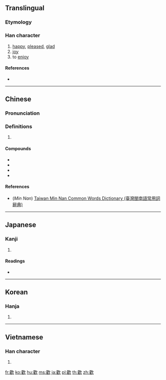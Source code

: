 {{also|歓|驩}}
==Translingual==
{{Han simplified forms|歡|歓|欢}}

===Etymology===
{{Han compound|雚|欠|c1=p|c2=s|ls=psc}}

===Han character===
{{Han char|rn=76|rad=欠|as=18|sn=22|four=47282|canj=TGNO|ids=⿰雚欠}}

# [[happy]], [[pleased]], [[glad]]
# [[joy]]
# to [[enjoy]]

====References====
* {{Han ref|kx=0573.120|dkj=16242|dj=0961.120|hdz=32153.170|uh=6B61|ud=27489|bh=C577|bd=50551}}

----

==Chinese==
{{zh-forms|s=欢}}

===Pronunciation===
{{zh-pron
|m=huān
|c=fun1
|h=pfs=fôn
|mn=huaⁿ/huan
|mn_note=huaⁿ - vernacular, huan - literary
|md=
|mn=
|w=
|mc=y
|oc=y
|cat=
}}

===Definitions===
{{zh-hanzi}}

# {{rfdef|lang=zh}}

====Compounds====
* {{zh-l|歡場}}
* {{zh-l|歡呼}}
* {{zh-l|歡送}}
* {{zh-l|歡天喜地}}

====References====
* (''Min Nan'') [http://twblg.dict.edu.tw/holodict_new/default.jsp Taiwan Min Nan Common Words Dictionary (臺灣閩南語常用詞辭典)]

----

==Japanese==

===Kanji===
{{ja-kanji|grade=|rs=欠18|style=ky|shin=歓}}

# {{defn|lang=ja|sort=欠18}}

====Readings====
* {{ja-readings|on=[[かん]] (kan)|kun=[[よろこぶ]] (yorokobu)}}

----

==Korean==

===Hanja===
{{ko-hanja|hangeul=환|eumhun=|rv=hwan|mr=hwan|y=hwan}}

# {{defn|lang=ko|sort=欠18}}

----

==Vietnamese==

===Han character===
{{vi-hantu|[[hoan]], [[hoen]]|rs=欠18}}

# {{defn|lang=vi|sort=欠18}}

[[fr:歡]]
[[ko:歡]]
[[hu:歡]]
[[ms:歡]]
[[ja:歡]]
[[pl:歡]]
[[th:歡]]
[[zh:歡]]